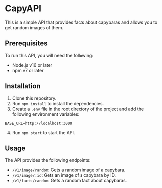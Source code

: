  # CapyAPI

This is a simple API that provides facts about capybaras and allows you to get random images of them.

## Prerequisites

To run this API, you will need the following:

* Node.js v16 or later
* npm v7 or later

## Installation

1. Clone this repository.
2. Run `npm install` to install the dependencies.
3. Create a `.env` file in the root directory of the project and add the following environment variables:

```
BASE_URL=http://localhost:3000
```

4. Run `npm start` to start the API.

## Usage

The API provides the following endpoints:

* `/v1/image/random`: Gets a random image of a capybara.
* `/v1/image/:id`: Gets an image of a capybara by ID.
* `/v1/facts/random`: Gets a random fact about capybaras.
